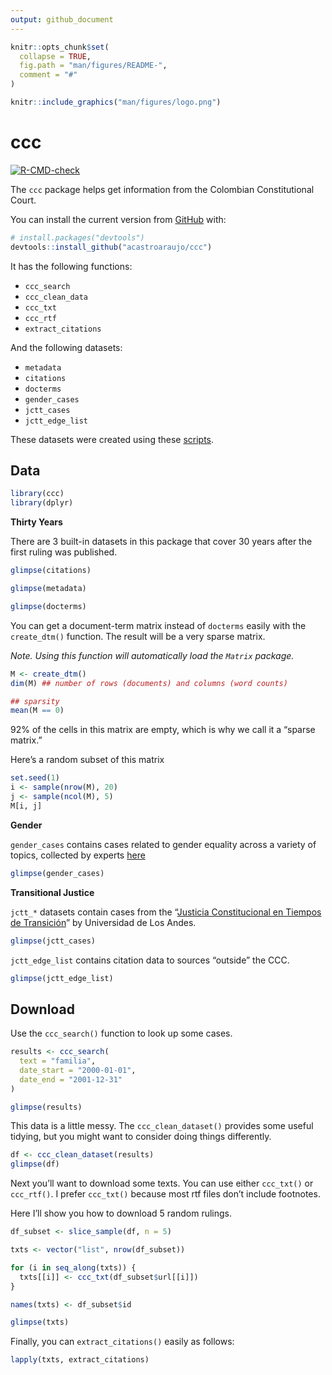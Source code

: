 ```yaml
---
output: github_document
---
```


<!-- README.md is generated from README.Rmd. Please edit that file -->

```r
knitr::opts_chunk$set(
  collapse = TRUE,
  fig.path = "man/figures/README-",
  comment = "#"
)
```


```r
knitr::include_graphics("man/figures/logo.png")
```

# ccc

<!-- badges: start -->

[![R-CMD-check](https://github.com/acastroaraujo/ccc/actions/workflows/R-CMD-check.yaml/badge.svg)](https://github.com/acastroaraujo/ccc/actions/workflows/R-CMD-check.yaml)
<!-- badges: end -->

The `ccc` package helps get information from the Colombian Constitutional Court.

You can install the current version from [GitHub](https://github.com/) with:

``` r
# install.packages("devtools")
devtools::install_github("acastroaraujo/ccc")
```

It has the following functions:

- `ccc_search`
- `ccc_clean_data`
- `ccc_txt`
- `ccc_rtf`
- `extract_citations`

And the following datasets:

- `metadata`
- `citations`
- `docterms`
- `gender_cases`
- `jctt_cases`
- `jctt_edge_list`

These datasets were created using these [scripts](https://github.com/acastroaraujo/ccc/tree/master/data-raw).

## Data

```r
library(ccc)
library(dplyr)
```

**Thirty Years**

There are 3 built-in datasets in this package that cover 30 years after the first ruling was published.

```r
glimpse(citations)
```

```r
glimpse(metadata)
```

```r
glimpse(docterms)
```

You can get a document-term matrix instead of `docterms` easily with the `create_dtm()` function. The result will be a very sparse matrix.

_Note. Using this function will automatically load the `Matrix` package._

```r
M <- create_dtm()
dim(M) ## number of rows (documents) and columns (word counts)

## sparsity
mean(M == 0) 
```

92% of the cells in this matrix are empty, which is why we call it a "sparse matrix."

Here's a random subset of this matrix

```r
set.seed(1)
i <- sample(nrow(M), 20)
j <- sample(ncol(M), 5)
M[i, j] 
```

**Gender**

`gender_cases` contains cases related to gender equality across a variety of topics, collected by experts [here](https://www.corteconstitucional.gov.co/relatoria/equidaddegenero.php)

```r
glimpse(gender_cases)
```

**Transitional Justice**

`jctt_*` datasets contain cases from the "[Justicia Constitucional en Tiempos de Transición](http://justiciatransicional.uniandes.edu.co/web/)" by Universidad de Los Andes. 

```r
glimpse(jctt_cases)
```

`jctt_edge_list` contains citation data to sources "outside" the CCC.

```r
glimpse(jctt_edge_list)
```

## Download

Use the `ccc_search()` function to look up some cases.

```r
results <- ccc_search(
  text = "familia", 
  date_start = "2000-01-01", 
  date_end = "2001-12-31"
)

glimpse(results)
```

This data is a little messy. The `ccc_clean_dataset()` provides some useful tidying, but you might want to consider doing things differently.

```r
df <- ccc_clean_dataset(results)
glimpse(df)
```

Next you'll want to download some texts. You can use either `ccc_txt()` or `ccc_rtf()`. I prefer `ccc_txt()` because most rtf files don't include footnotes.

Here I'll show you how to download 5 random rulings.

```r
df_subset <- slice_sample(df, n = 5)

txts <- vector("list", nrow(df_subset))

for (i in seq_along(txts)) {
  txts[[i]] <- ccc_txt(df_subset$url[[i]])
}

names(txts) <- df_subset$id

glimpse(txts)
```

Finally, you can `extract_citations()` easily as follows:

```r
lapply(txts, extract_citations)
```

